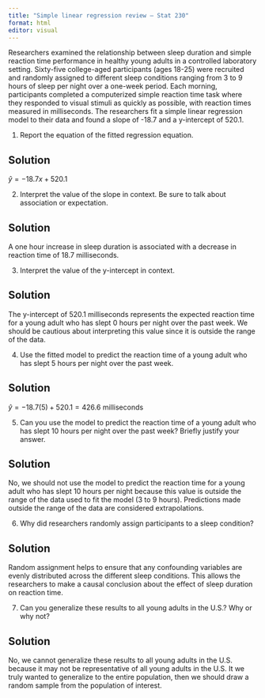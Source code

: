 ```yaml
---
title: "Simple linear regression review – Stat 230"
format: html
editor: visual
---
```


Researchers examined the relationship between sleep duration and simple reaction time performance in healthy young adults in a controlled laboratory setting. Sixty-five college-aged participants (ages 18-25) were recruited and randomly assigned to different sleep conditions ranging from 3 to 9 hours of sleep per night over a one-week period. Each morning, participants completed a computerized simple reaction time task where they responded to visual stimuli as quickly as possible, with reaction times measured in milliseconds. The researchers fit a simple linear regression model to their data and found a slope of -18.7 and a y-intercept of 520.1.

1.  Report the equation of the fitted regression equation.

::: {.callout-tip collapse="true"}
## Solution

$\hat{y} = -18.7x + 520.1$
:::

2.  Interpret the value of the slope in context. Be sure to talk about association or expectation.

::: {.callout-tip collapse="true"}
## Solution

A one hour increase in sleep duration is associated with a decrease in reaction time of 18.7 milliseconds.
:::

3.  Interpret the value of the y-intercept in context.

::: {.callout-tip collapse="true"}
## Solution

The y-intercept of 520.1 milliseconds represents the expected reaction time for a young adult who has slept 0 hours per night over the past week. We should be cautious about interpreting this value since it is outside the range of the data.
:::

4.  Use the fitted model to predict the reaction time of a young adult who has slept 5 hours per night over the past week.

::: {.callout-tip collapse="true"}
## Solution

$\hat{y} = -18.7(5) + 520.1 = 426.6$ milliseconds
:::

5.  Can you use the model to predict the reaction time of a young adult who has slept 10 hours per night over the past week? Briefly justify your answer.

::: {.callout-tip collapse="true"}
## Solution

No, we should not use the model to predict the reaction time for a young adult who has slept 10 hours per night because this value is outside the range of the data used to fit the model (3 to 9 hours). Predictions made outside the range of the data are considered extrapolations.
:::

6.  Why did researchers randomly assign participants to a sleep condition?

::: {.callout-tip collapse="true"}
## Solution

Random assignment helps to ensure that any confounding variables are evenly distributed across the different sleep conditions. This allows the researchers to make a causal conclusion about the effect of sleep duration on reaction time.
:::

7.  Can you generalize these results to all young adults in the U.S.? Why or why not?

::: {.callout-tip collapse="true"}
## Solution

No, we cannot generalize these results to all young adults in the U.S. because it may not be representative of all young adults in the U.S. It we truly wanted to generalize to the entire population, then we should draw a random sample from the population of interest.
:::
